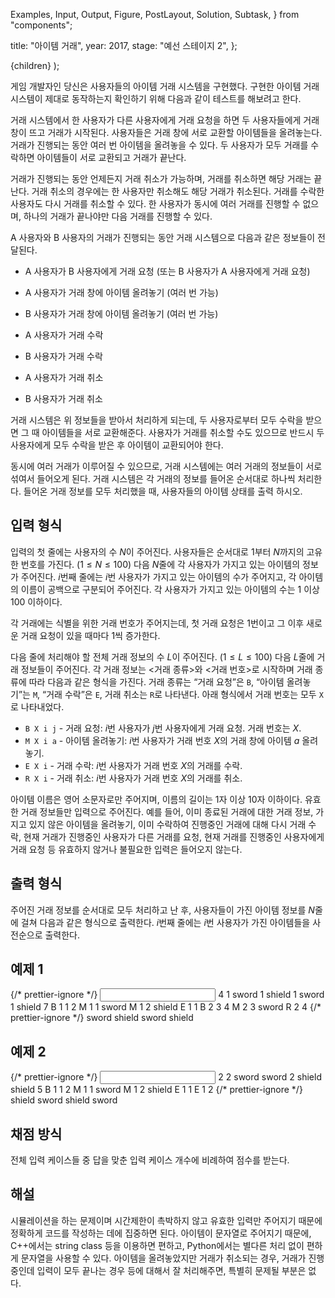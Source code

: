   Examples,
  Input,
  Output,
  Figure,
  PostLayout,
  Solution,
  Subtask,
} from "components";

  title: "아이템 거래",
  year: 2017,
  stage: "예선 스테이지 2",
};

  <PostLayout meta={meta}>{children}</PostLayout>
);

게임 개발자인 당신은 사용자들의 아이템 거래 시스템을 구현했다. 구현한 아이템 거래 시스템이 제대로 동작하는지 확인하기 위해 다음과 같이 테스트를 해보려고 한다.

거래 시스템에서 한 사용자가 다른 사용자에게 거래 요청을 하면 두 사용자들에게 거래 창이 뜨고 거래가 시작된다. 사용자들은 거래 창에 서로 교환할 아이템들을 올려놓는다. 거래가 진행되는 동안 여러 번 아이템을 올려놓을 수 있다. 두 사용자가 모두 거래를 수락하면 아이템들이 서로 교환되고 거래가 끝난다.

거래가 진행되는 동안 언제든지 거래 취소가 가능하며, 거래를 취소하면 해당 거래는 끝난다. 거래 취소의 경우에는 한 사용자만 취소해도 해당 거래가 취소된다. 거래를 수락한 사용자도 다시 거래를 취소할 수 있다. 한 사용자가 동시에 여러 거래를 진행할 수 없으며, 하나의 거래가 끝나야만 다음 거래를 진행할 수 있다.

A 사용자와 B 사용자의 거래가 진행되는 동안 거래 시스템으로 다음과 같은 정보들이 전달된다.

- A 사용자가 B 사용자에게 거래 요청 (또는 B 사용자가 A 사용자에게 거래 요청)

- A 사용자가 거래 창에 아이템 올려놓기 (여러 번 가능)
- B 사용자가 거래 창에 아이템 올려놓기 (여러 번 가능)

- A 사용자가 거래 수락
- B 사용자가 거래 수락

- A 사용자가 거래 취소
- B 사용자가 거래 취소

거래 시스템은 위 정보들을 받아서 처리하게 되는데, 두 사용자로부터 모두 수락을 받으면 그 때 아이템들을 서로 교환해준다. 사용자가 거래를 취소할 수도 있으므로 반드시 두 사용자에게 모두 수락을 받은 후 아이템이 교환되어야 한다.

동시에 여러 거래가 이루어질 수 있으므로, 거래 시스템에는 여러 거래의 정보들이 서로 섞여서 들어오게 된다. 거래 시스템은 각 거래의 정보를 들어온 순서대로 하나씩 처리한다. 들어온 거래 정보를 모두 처리했을 때, 사용자들의 아이템 상태를 출력 하시오.

## 입력 형식

입력의 첫 줄에는 사용자의 수 $N$이 주어진다. 사용자들은 순서대로 $1$부터 $N$까지의 고유한 번호를 가진다. ($1 \le N \le 100$)
다음 $N$줄에 각 사용자가 가지고 있는 아이템의 정보가 주어진다. $i$번째 줄에는 $i$번 사용자가 가지고 있는 아이템의 수가 주어지고, 각 아이템의 이름이 공백으로 구분되어 주어진다. 각 사용자가 가지고 있는 아이템의 수는 $1$ 이상 $100$ 이하이다.

각 거래에는 식별을 위한 거래 번호가 주어지는데, 첫 거래 요청은 $1$번이고 그 이후 새로운 거래 요청이 있을 때마다 $1$씩 증가한다.

다음 줄에 처리해야 할 전체 거래 정보의 수 $L$이 주어진다. ($1 \le L \le 100$)
다음 $L$줄에 거래 정보들이 주어진다. 각 거래 정보는 \<거래 종류>와 \<거래 번호>로 시작하며 거래 종류에 따라 다음과 같은 형식을 가진다. 거래 종류는 “거래 요청”은 `B`, “아이템 올려놓기”는 `M`, “거래 수락”은 `E`, 거래 취소는 `R`로 나타낸다. 아래 형식에서 거래 번호는 모두 `X`로 나타내었다.

- `B X i j` - 거래 요청: $i$번 사용자가 $j$번 사용자에게 거래 요청. 거래 번호는 $X$.
- `M X i a` - 아이템 올려놓기: $i$번 사용자가 거래 번호 $X$의 거래 창에 아이템 $a$ 올려놓기.
- `E X i` - 거래 수락: $i$번 사용자가 거래 번호 $X$의 거래를 수락.
- `R X i` - 거래 취소: $i$번 사용자가 거래 번호 $X$의 거래를 취소.

아이템 이름은 영어 소문자로만 주어지며, 이름의 길이는 $1$자 이상 $10$자 이하이다.
유효한 거래 정보들만 입력으로 주어진다. 예를 들어, 이미 종료된 거래에 대한 거래 정보, 가지고 있지 않은 아이템을 올려놓기, 이미 수락하여 진행중인 거래에 대해 다시 거래 수락, 현재 거래가 진행중인 사용자가 다른 거래를 요청, 현재 거래를 진행중인 사용자에게 거래 요청 등 유효하지 않거나 불필요한 입력은 들어오지 않는다.

## 출력 형식

주어진 거래 정보를 순서대로 모두 처리하고 난 후, 사용자들이 가진 아이템 정보를 $N$줄에 걸쳐 다음과 같은 형식으로 출력한다. $i$번째 줄에는 $i$번 사용자가 가진 아이템들을 사전순으로 출력한다.

## 예제 1

<Examples>
  {/* prettier-ignore */}
  <Input>
4
1 sword
1 shield
1 sword
1 shield
7
B 1 1 2
M 1 1 sword
M 1 2 shield
E 1 1
B 2 3 4
M 2 3 sword
R 2 4
  </Input>
  {/* prettier-ignore */}
  <Output>
sword
shield
sword
shield
  </Output>
</Examples>

## 예제 2

<Examples>
  {/* prettier-ignore */}
  <Input>
2
2 sword sword
2 shield shield
5
B 1 1 2
M 1 1 sword
M 1 2 shield
E 1 1
E 1 2
  </Input>
  {/* prettier-ignore */}
  <Output>
shield sword
shield sword
  </Output>
</Examples>

## 채점 방식

전체 입력 케이스들 중 답을 맞춘 입력 케이스 개수에 비례하여 점수를 받는다.

## 해설

<Solution>
  시뮬레이션을 하는 문제이며 시간제한이 촉박하지 않고 유효한 입력만 주어지기
  때문에 정확하게 코드를 작성하는 데에 집중하면 된다. 아이템이 문자열로 주어지기
  때문에, C++에서는 string class 등을 이용하면 편하고, Python에서는 별다른 처리
  없이 편하게 문자열을 사용할 수 있다. 아이템을 올려놓았지만 거래가 취소되는
  경우, 거래가 진행중인데 입력이 모두 끝나는 경우 등에 대해서 잘 처리해주면,
  특별히 문제될 부분은 없다.
</Solution>
